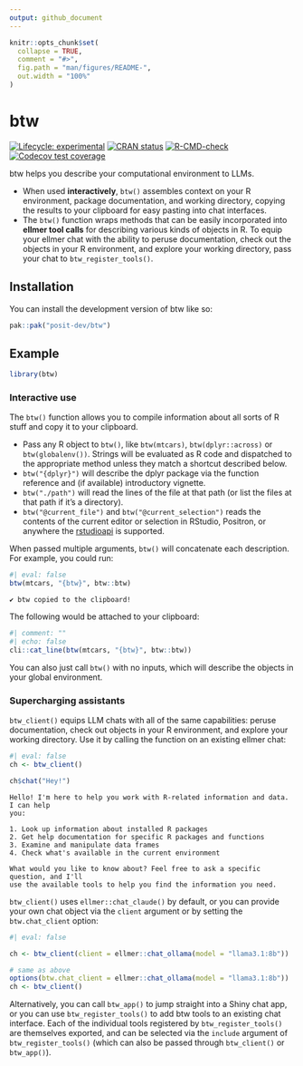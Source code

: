 ```yaml
---
output: github_document
---
```


<!-- README.md is generated from README.Rmd. Please edit that file -->

```r
knitr::opts_chunk$set(
  collapse = TRUE,
  comment = "#>",
  fig.path = "man/figures/README-",
  out.width = "100%"
)
```

# btw

<!-- badges: start -->
[![Lifecycle: experimental](https://img.shields.io/badge/lifecycle-experimental-orange.svg)](https://lifecycle.r-lib.org/articles/stages.html#experimental)
[![CRAN status](https://www.r-pkg.org/badges/version/btw)](https://CRAN.R-project.org/package=btw)
[![R-CMD-check](https://github.com/posit-dev/btw/actions/workflows/R-CMD-check.yaml/badge.svg)](https://github.com/posit-dev/btw/actions/workflows/R-CMD-check.yaml)
[![Codecov test coverage](https://codecov.io/gh/posit-dev/btw/graph/badge.svg)](https://app.codecov.io/gh/posit-dev/btw)
<!-- badges: end -->

btw helps you describe your computational environment to LLMs.

* When used **interactively**, `btw()` assembles context on your R environment, package documentation, and working directory, copying the results to your clipboard for easy pasting into chat interfaces.
* The `btw()` function wraps methods that can be easily incorporated into **ellmer tool calls** for describing various kinds of objects in R. To equip your ellmer chat with the ability to peruse documentation, check out the objects in your R environment, and explore your working directory, pass your chat to `btw_register_tools()`.

## Installation

You can install the development version of btw like so:

``` r
pak::pak("posit-dev/btw")
```

## Example

```r
library(btw)
```

### Interactive use

The `btw()` function allows you to compile information about all sorts of R stuff and copy it to your clipboard.

* Pass any R object to `btw()`, like `btw(mtcars)`, `btw(dplyr::across)` or `btw(globalenv())`. Strings will be evaluated as R code and dispatched to the appropriate method unless they match a shortcut described below.
* `btw("{dplyr}")` will describe the dplyr package via the function reference and (if available) introductory vignette.
* `btw("./path")` will read the lines of the file at that path (or list the files at that path if it's a directory).
* `btw("@current_file")` and `btw("@current_selection")` reads the contents of the current editor or selection in RStudio, Positron, or anywhere the [rstudioapi](https://rstudio.github.io/rstudioapi) is supported.

When passed multiple arguments, `btw()` will concatenate each description. For example, you could run:

```r
#| eval: false
btw(mtcars, "{btw}", btw::btw)
```

```
✔ btw copied to the clipboard!
```

The following would be attached to your clipboard:

```r
#| comment: ""
#| echo: false
cli::cat_line(btw(mtcars, "{btw}", btw::btw))
```

You can also just call `btw()` with no inputs, which will describe the objects in your global environment.

### Supercharging assistants

`btw_client()` equips LLM chats with all of the same capabilities: peruse
documentation, check out objects in your R environment, and explore your
working directory. Use it by calling the function on an existing ellmer
chat:

```r
#| eval: false
ch <- btw_client()

ch$chat("Hey!")
```

```
Hello! I'm here to help you work with R-related information and data. I can help
you:

1. Look up information about installed R packages
2. Get help documentation for specific R packages and functions
3. Examine and manipulate data frames
4. Check what's available in the current environment

What would you like to know about? Feel free to ask a specific question, and I'll
use the available tools to help you find the information you need.
```

`btw_client()` uses `ellmer::chat_claude()` by default, or you can provide your own chat object via the `client` argument or by setting the `btw.chat_client` option:

```r
#| eval: false

ch <- btw_client(client = ellmer::chat_ollama(model = "llama3.1:8b"))

# same as above
options(btw.chat_client = ellmer::chat_ollama(model = "llama3.1:8b"))
ch <- btw_client()
```

Alternatively, you can call `btw_app()` to jump straight into a Shiny chat app, or you can use `btw_register_tools()` to add btw tools to an existing chat interface. Each of the individual tools registered by `btw_register_tools()` are themselves exported, and can be selected via the `include` argument of `btw_register_tools()` (which can also be passed through `btw_client()` or `btw_app()`).
